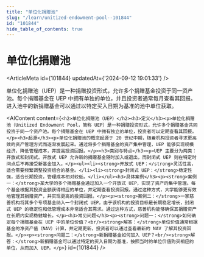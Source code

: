 ```yaml
---
title: "单位化捐赠池"
slug: "/learn/unitized-endowment-pool--101844"
id: "101844"
hide_table_of_contents: true
---
```



# 单位化捐赠池

<ArticleMeta id={101844} updatedAt={'2024-09-12 19:01:33'} />
<div className='border-solid border-b border-t-0 my-4 border-[var(--ifm-color-gray-300)]' />

单位化捐赠池（UEP）是一种捐赠投资形式，允许多个捐赠基金投资于同一资产池。每个捐赠基金在 UEP 中拥有单独的单位，并且投资者通常每月查看其回报。进入池中的新捐赠基金可以通过以特定买入日期为基准的池中单位获取。

<AIContent content={`<h2>单位化捐赠池（UEP）</h2><h3>定义</h3><p>单位化捐赠池（Unitized Endowment Pool，简称 UEP）是一种捐赠投资形式，允许多个捐赠基金共同投资于同一个资产池。每个捐赠基金在 UEP 中拥有独立的单位，投资者可以定期查看其回报。</p><h3>起源</h3><p>单位化捐赠池的概念起源于 20 世纪中期，随着机构投资者寻求更高效的资产管理方式而逐渐发展起来。通过将多个捐赠基金的资产集中管理，UEP 能够实现规模经济，降低管理成本，并提高投资回报。</p><h3>类别与特点</h3><p>UEP 主要分为两类：开放式和封闭式。开放式 UEP 允许新的捐赠基金随时加入或退出，而封闭式 UEP 则在特定时间点后不再接受新基金加入。</p><ul><li><strong>开放式 UEP：</strong>灵活性高，适合需要频繁调整投资组合的基金。</li><li><strong>封闭式 UEP：</strong>稳定性强，适合长期投资，管理成本相对较低。</li></ul><h3>具体案例</h3><p><strong>案例一：</strong>某大学的多个捐赠基金通过加入一个开放式 UEP，实现了资产的集中管理。每个基金根据其投资金额获得相应的单位，并定期查看投资回报。通过这种方式，大学能够更有效地管理其捐赠资产，并实现更高的投资回报。</p><p><strong>案例二：</strong>一家慈善机构将其多个专项基金纳入一个封闭式 UEP。由于该机构的投资目标是长期稳定增长，封闭式 UEP 的稳定性和低管理成本非常适合其需求。通过这种方式，慈善机构能够确保其捐赠资产在长期内实现稳健增长。</p><h3>常见问题</h3><p><strong>问题一：</strong>如何确定每个捐赠基金在 UEP 中的单位价值？<br/><strong>解答：</strong>单位价值通常根据基金的净资产值（NAV）计算，并定期更新，投资者可以通过查看最新的 NAV 了解其投资回报。</p><p><strong>问题二：</strong>新捐赠基金如何加入 UEP？<br/><strong>解答：</strong>新捐赠基金可以通过特定的买入日期为基准，按照当时的单位价值购买相应的单位，从而加入 UEP。</p>`} id={101844} />
